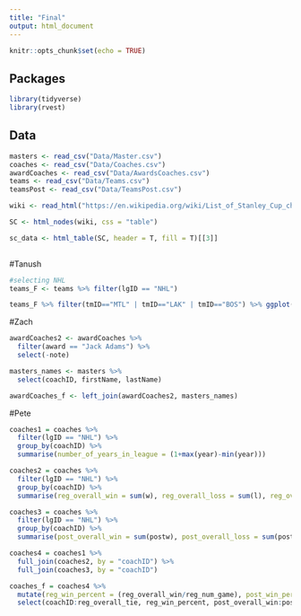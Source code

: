 ```yaml
---
title: "Final"
output: html_document
---
```


```r
knitr::opts_chunk$set(echo = TRUE)
```

## Packages

```r
library(tidyverse)
library(rvest)
```

## Data 

```r
masters <- read_csv("Data/Master.csv")
coaches <- read_csv("Data/Coaches.csv")
awardCoaches <- read_csv("Data/AwardsCoaches.csv")
teams <- read_csv("Data/Teams.csv")
teamsPost <- read_csv("Data/TeamsPost.csv")

wiki <- read_html("https://en.wikipedia.org/wiki/List_of_Stanley_Cup_champions")

SC <- html_nodes(wiki, css = "table")

sc_data <- html_table(SC, header = T, fill = T)[[3]]
                 
```

#Tanush
```r
#selecting NHL
teams_F <- teams %>% filter(lgID == "NHL")

teams_F %>% filter(tmID=="MTL" | tmID=="LAK" | tmID=="BOS") %>% ggplot(aes(year, W)) + geom_point(aes(color=tmID)) + geom_line(aes(color=tmID), alpha =0.6) + labs(y="Wins")
```

#Zach
```r
awardCoaches2 <- awardCoaches %>% 
  filter(award == "Jack Adams") %>% 
  select(-note)

masters_names <- masters %>% 
  select(coachID, firstName, lastName)

awardCoaches_f <- left_join(awardCoaches2, masters_names)
```


#Pete

```r
coaches1 = coaches %>% 
  filter(lgID == "NHL") %>% 
  group_by(coachID) %>% 
  summarise(number_of_years_in_league = (1+max(year)-min(year)))

coaches2 = coaches %>% 
  filter(lgID == "NHL") %>% 
  group_by(coachID) %>% 
  summarise(reg_overall_win = sum(w), reg_overall_loss = sum(l), reg_overall_tie = sum(t), reg_num_game = sum(g))

coaches3 = coaches %>% 
  filter(lgID == "NHL") %>% 
  group_by(coachID) %>% 
  summarise(post_overall_win = sum(postw), post_overall_loss = sum(postl), post_overall_tie = sum(postt), post_num_game = sum(postg))

coaches4 = coaches1 %>% 
  full_join(coaches2, by = "coachID") %>%
  full_join(coaches3, by = "coachID")

coaches_f = coaches4 %>% 
  mutate(reg_win_percent = (reg_overall_win/reg_num_game), post_win_percent = post_overall_win/post_num_game) %>% 
  select(coachID:reg_overall_tie, reg_win_percent, post_overall_win:post_overall_tie,post_win_percent)
  
```

